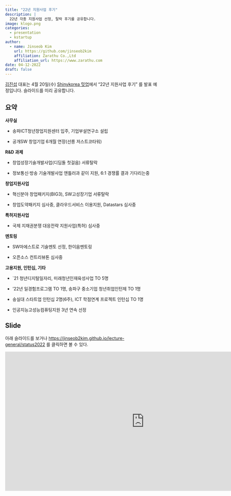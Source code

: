 ```yaml
---
title: "22년 지원사업 후기"
description: |
  22년 각종 지원사업 선정, 탈락 후기를 공유합니다. 
image: klogo.png
categories:
  - presentation
  - kstartup
author:
  - name: Jinseob Kim
    url: https://github.com/jinseob2kim
    affiliation: Zarathu Co.,Ltd
    affiliation_url: https://www.zarathu.com
date: 04-12-2022
draft: false
---
```



[김진섭](https://github.com/jinseob2kim) 대표는 4월 20일(수) [Shinykorea 밋업](https://github.com/shinykorea/Meetup)에서 "22년 지원사업 후기" 를 발표 예정입니다. 슬라이드를 미리 공유합니다. 


## 요약

**사무실**

* 송파ICT청년창업지원센터 입주, 기업부설연구소 설립

* 공개SW 창업기업 6개월 연장(선릉 저스트코타워)

**R&D 과제**

* 창업성장기술개발사업(디딤돌 첫걸음) 서류탈락

* 정보통신·방송 기술개발사업 앤틀러과 같이 지원, 6:1 경쟁률 결과 기다리는중 

**창업지원사업**

* 혁신분야 창업패키지(BIG3), SW고성장기업 서류탈락

* 창업도약패키지 심사중, 클라우드서비스 이용지원, Datastars 심사중 

**특허지원사업**

* 국제 지재권분쟁 대응전략 지원사업(특허) 심사중

**멘토링**

* SW마에스트로 기술멘토 선정, 한이음멘토링

* 오픈소스 컨트리뷰톤 심사중

**고용지원, 인턴십, 기타**

* `21 청년디지털일자리, 미래청년인재육성사업 TO 5명 

* '22년 일경험프로그램 TO 1명, 송파구 중소기업 청년취업인턴제 TO 1명

* 숭실대 스타트업 인턴십 2명(6주), ICT 학점연계 프로젝트 인턴십 TO 1명

* 인공지능고성능컴퓨팅지원 3년 연속 선정

## Slide

아래 슬라이드를 보거나 [https://jinseob2kim.github.io/lecture-general/status2022](https://jinseob2kim.github.io/lecture-general/status2022) 를 클릭하면 볼 수 있다.

<iframe src="https://jinseob2kim.github.io/lecture-general/status2022" width="900" height="450" style="border: none;"></iframe>




